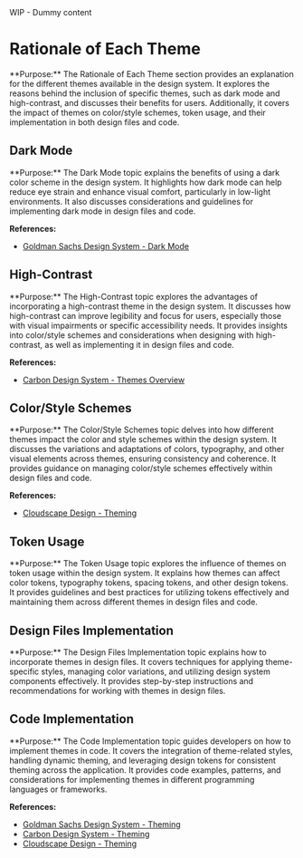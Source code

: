 
<Callout emoji="⚠️" type="warning">
  WIP - Dummy content
</Callout>

# Rationale of Each Theme

<Callout emoji="🎨" type="info">
  **Purpose:** The Rationale of Each Theme section provides an explanation for
  the different themes available in the design system. It explores the reasons
  behind the inclusion of specific themes, such as dark mode and high-contrast,
  and discusses their benefits for users. Additionally, it covers the impact of
  themes on color/style schemes, token usage, and their implementation in both
  design files and code.
</Callout>

## Dark Mode

<Callout emoji="🌑" type="info">
  **Purpose:** The Dark Mode topic explains the benefits of using a dark color
  scheme in the design system. It highlights how dark mode can help reduce eye
  strain and enhance visual comfort, particularly in low-light environments. It
  also discusses considerations and guidelines for implementing dark mode in
  design files and code.
</Callout>

**References:**

- [Goldman Sachs Design System - Dark Mode](https://design.gs.com/foundation/dark-mode)

## High-Contrast

<Callout emoji="🔳" type="info">
  **Purpose:** The High-Contrast topic explores the advantages of incorporating
  a high-contrast theme in the design system. It discusses how high-contrast can
  improve legibility and focus for users, especially those with visual
  impairments or specific accessibility needs. It provides insights into
  color/style schemes and considerations when designing with high-contrast, as
  well as implementing it in design files and code.
</Callout>

**References:**

- [Carbon Design System - Themes Overview](https://carbondesignsystem.com/guidelines/themes/overview/)

## Color/Style Schemes

<Callout emoji="🎨" type="info">
  **Purpose:** The Color/Style Schemes topic delves into how different themes
  impact the color and style schemes within the design system. It discusses the
  variations and adaptations of colors, typography, and other visual elements
  across themes, ensuring consistency and coherence. It provides guidance on
  managing color/style schemes effectively within design files and code.
</Callout>

**References:**

- [Cloudscape Design - Theming](https://cloudscape.design/foundation/visual-foundation/theming/)

## Token Usage

<Callout emoji="💡" type="info">
  **Purpose:** The Token Usage topic explores the influence of themes on token
  usage within the design system. It explains how themes can affect color
  tokens, typography tokens, spacing tokens, and other design tokens. It
  provides guidelines and best practices for utilizing tokens effectively and
  maintaining them across different themes in design files and code.
</Callout>

## Design Files Implementation

<Callout emoji="💻" type="info">
  **Purpose:** The Design Files Implementation topic explains how to incorporate
  themes in design files. It covers techniques for applying theme-specific
  styles, managing color variations, and utilizing design system components
  effectively. It provides step-by-step instructions and recommendations for
  working with themes in design files.
</Callout>

## Code Implementation

<Callout emoji="📝" type="info">
  **Purpose:** The Code Implementation topic guides developers on how to
  implement themes in code. It covers the integration of theme-related styles,
  handling dynamic theming, and leveraging design tokens for consistent theming
  across the application. It provides code examples, patterns, and
  considerations for implementing themes in different programming languages or
  frameworks.
</Callout>

**References:**

- [Goldman Sachs Design System - Theming](https://design.gs.com/foundation/dark-mode)
- [Carbon Design System - Theming](https://carbondesignsystem.com/guidelines/themes/overview/)
- [Cloudscape Design - Theming](https://cloudscape.design/foundation/visual-foundation/theming/)
